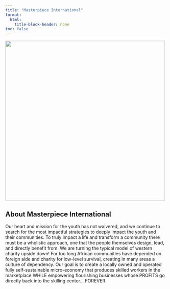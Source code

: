 ```yaml
---
title: "Masterpiece International"
format: 
  html:
    title-block-header: none
toc: false
---
```



<style>
  /* Style the header text (optional) */
  header h1, header p {
    /* Set the text color to white or any color that contrasts with the background */
    color: white;
  }
</style>

[![](./images/masterpiece.jpg){fig-align="left" width="500"}](https://iamyou360.org/)


<a href="https://masterpieceinternational.org/" target="_blank" rel="noopener noreferrer"> <i class="fa-solid fa-globe"></i> </a> <a href="https://www.facebook.com/BreakDownInternational/" target="_blank" rel="noopener noreferrer"> <i class="fab fa-facebook"></i> </a>


## About Masterpiece International

Our heart and mission for the youth has not waivered, and we continue to search for the most impactful strategies to deeply impact the youth and their communities. To truly impact a life and transform a community there must be a wholistic approach, one that the people themselves design, lead, and directly benefit from. We are turning the typical model of western charity upside down! For too long African communities have depended on foreign aide and charity for low-level survival, creating in many areas a culture of dependency. Our goal is to create a locally owned and operated fully self-sustainable micro-economy that produces skilled workers in the marketplace WHILE empowering flourishing businesses whose PROFITS go directly back into the skilling center… FOREVER.
